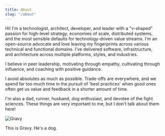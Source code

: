```yaml
---
title: About
slug: "/about"
---
```


Hi!
I'm a technologist, architect, developer, and leader with a "v-shaped" passion for high-level strategy,
economies of scale, distributed systems, and the most sensible defaults for technology-driven value streams.
I'm an open-source advocate and love leaving my fingerprints across various technical and functional domains.
I've delivered software, infrastructure, and architecture across multiple platforms, styles, and industries.

I believe in peer leadership, motivating through empathy, cultivating through influence,
and coaching with positive guidance.

I avoid absolutes as much as possible.
Trade-offs are everywhere,
and we spend far too much time in the pursuit of 'best practices' when good ones often get us value and feedback in a shorter amount of time.

I'm also a dad, runner, husband, dog enthusiast, and devotee of the fight sciences. These things are very important to
me, but I don't talk about them here!

![Gravy](./sleepydog.jpg)

This is Gravy. He's a dog.
